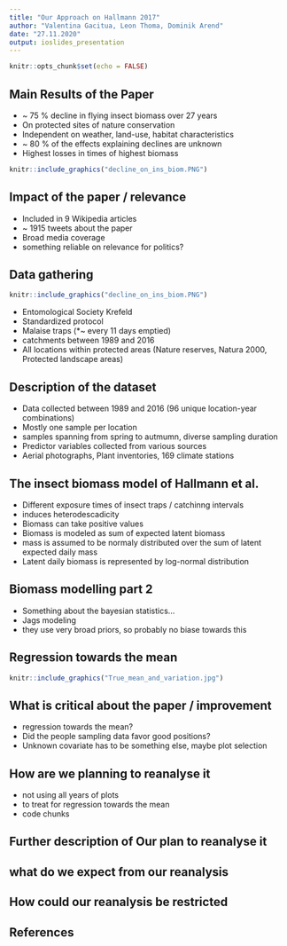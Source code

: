 ```yaml
---
title: "Our Approach on Hallmann 2017"
author: "Valentina Gacitua, Leon Thoma, Dominik Arend"
date: "27.11.2020"
output: ioslides_presentation
---
```


```r
knitr::opts_chunk$set(echo = FALSE)
```

## Main Results of the Paper
* ~ 75 % decline in flying insect biomass over 27 years
* On protected sites of nature conservation
* Independent on weather, land-use, habitat characteristics
* ~ 80 % of the effects explaining declines are unknown
* Highest losses in times of highest biomass

```r
knitr::include_graphics("decline_on_ins_biom.PNG")
```


## Impact of the paper / relevance
* Included in 9 Wikipedia articles
* ~ 1915 tweets about the paper
* Broad media coverage
* something reliable on relevance for politics?

## Data gathering
```r
knitr::include_graphics("decline_on_ins_biom.PNG")
```
* Entomological Society Krefeld
* Standardized protocol
* Malaise traps (*~ every 11 days emptied)
* catchments between 1989 and 2016
* All locations within protected areas (Nature reserves, Natura 2000, Protected landscape areas)

## Description of the dataset
* Data collected between 1989 and 2016 (96 unique location-year combinations)
* Mostly one sample per location
* samples spanning from spring to autmumn, diverse sampling duration
* Predictor variables collected from various sources
 + Aerial photographs, Plant inventories, 169 climate stations

## The insect biomass model of Hallmann et al.
* Different exposure times of insect traps / catchinng intervals
+ induces heterodescadicity
* Biomass can take positive values
* Biomass is modeled as sum of expected latent biomass
+ mass is assumed to be normaly distributed over the sum of latent expected daily mass
+ Latent daily biomass is represented by log-normal distribution

## Biomass modelling part 2
+ Something about the bayesian statistics...
+ Jags modeling
* they use very broad priors, so probably no biase towards this

## Regression towards the mean

```r
knitr::include_graphics("True_mean_and_variation.jpg")
```

## What is critical about the paper / improvement
* regression towards the mean?
 + Did the people sampling data favor good positions?
* Unknown covariate has to be something else, maybe plot selection

## How are we planning to reanalyse it
* not using all years of plots
+ to treat for regression towards the mean
* code chunks

## Further description of Our plan to reanalyse it

## what do we expect from our reanalysis

## How could our reanalysis be restricted

## References

